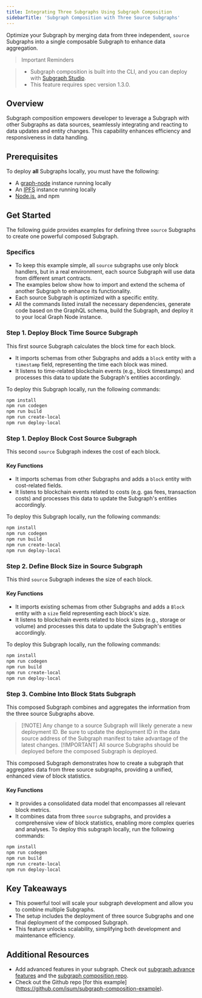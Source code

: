 ```yaml
---
title: Integrating Three Subgraphs Using Subgraph Composition
sidebarTitle: 'Subgraph Composition with Three Source Subgraphs'
---
```


Optimize your Subgraph by merging data from three independent, `source` Subgraphs into a single composable Subgraph to enhance data aggregation.

> Important Reminders

> - Subgraph composition is built into the CLI, and you can deploy with [Subgraph Studio](https://thegraph.com/studio/).
> - This feature requires spec version 1.3.0.

## Overview

Subgraph composition empowers developer to leverage a Subgraph with other Subgraphs as data sources, seamlessly integrating and reacting to data updates and entity changes. This capability enhances efficiency and responsiveness in data handling.

## Prerequisites

To deploy **all** Subgraphs locally, you must have the following:

- A [graph-node](https://github.com/graphprotocol/graph-node) instance running locally
- An [IPFS](https://docs.ipfs.tech/) instance running locally
- [Node.js.](https://nodejs.org/en) and npm

## Get Started

The following guide provides examples for defining three `source` Subgraphs to create one powerful composed Subgraph.

### Specifics

- To keep this example simple, all `source` subgraphs use only block handlers, but in a real environment, each source Subgraph will use data from different smart contracts.
- The examples below show how to import and extend the schema of another Subgraph to enhance its functionality.
- Each source Subgraph is optimized with a specific entity.
- All the commands listed install the necessary dependencies, generate code based on the GraphQL schema, build the Subgraph, and deploy it to your local Graph Node instance.

### Step 1. Deploy Block Time Source Subgraph

This first source Subgraph calculates the block time for each block.

- It imports schemas from other Subgraphs and adds a `block` entity with a `timestamp` field, representing the time each block was mined.
- It listens to time-related blockchain events (e.g., block timestamps) and processes this data to update the Subgraph's entities accordingly.

To deploy this Subgraph locally, run the following commands:

```bash
npm install
npm run codegen
npm run build
npm run create-local
npm run deploy-local
```

### Step 1. Deploy Block Cost Source Subgraph

This second `source` Subgraph indexes the cost of each block.

#### Key Functions

- It imports schemas from other Subgraphs and adds a `block` entity with cost-related fields.
- It listens to blockchain events related to costs (e.g. gas fees, transaction costs) and processes this data to update the Subgraph's entities accordingly.

To deploy this Subgraph locally, run the following commands:

```bash
npm install
npm run codegen
npm run build
npm run create-local
npm run deploy-local
```

### Step 2. Define Block Size in Source Subgraph

This third `source` Subgraph indexes the size of each block.

#### Key Functions

- It imports existing schemas from other Subgraphs and adds a `Block` entity with a `size` field representing each block's size.
- It listens to blockchain events related to block sizes (e.g., storage or volume) and processes this data to update the Subgraph's entities accordingly.

To deploy this Subgraph locally, run the following commands:

```bash
npm install
npm run codegen
npm run build
npm run create-local
npm run deploy-local
```

### Step 3. Combine Into Block Stats Subgraph

This composed Subgraph combines and aggregates the information from the three source Subgraphs above.

> [!NOTE] Any change to a source Subgraph will likely generate a new deployment ID. Be sure to update the deployment ID in the data source address of the Subgraph manifest to take advantage of the latest changes. [!IMPORTANT] All source Subgraphs should be deployed before the composed Subgraph is deployed.

This composed Subgraph demonstrates how to create a subgraph that aggregates data from three source subgraphs, providing a unified, enhanced view of block statistics.

#### Key Functions

- It provides a consolidated data model that encompasses all relevant block metrics.
- It combines data from three `source` subgraphs, and provides a comprehensive view of block statistics, enabling more complex queries and analyses. To deploy this subgraph locally, run the following commands:

```bash
npm install
npm run codegen
npm run build
npm run create-local
npm run deploy-local
```

## Key Takeaways

- This powerful tool will scale your subgraph development and allow you to combine multiple Subgraphs.
- The setup includes the deployment of three source Subgraphs and one final deployment of the composed Subgraph.
- This feature unlocks scalability, simplifying both development and maintenance efficiency.

## Additional Resources

- Add advanced features in your subgraph. Check out [subgraph advance features](/developing/creating/advanced/) and the [subgraph composition repo](https://github.com/incrypto32/subgraph-composition-sample-subgraph).
- Check out the Github repo [for this example] (https://github.com/isum/subgraph-composition-example).
